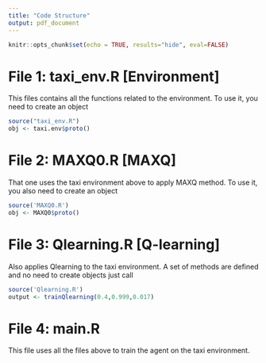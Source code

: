 ```yaml
---
title: "Code Structure"
output: pdf_document
---
```


```r
knitr::opts_chunk$set(echo = TRUE, results="hide", eval=FALSE)
```

# File 1: taxi_env.R [Environment]

This files contains all the functions related to the environment.
To use it, you need to create an object 
```r
source("taxi_env.R")
obj <- taxi.env$proto()
```

# File 2: MAXQ0.R [MAXQ]

That one uses the taxi environment above to apply MAXQ method.
To use it, you also need to create an object
```r
source('MAXQ0.R')
obj <- MAXQ0$proto()
```

# File 3: Qlearning.R [Q-learning]

Also applies Qlearning to the taxi environment. A set of methods are defined and no need to create objects just call 
```r
source('Qlearning.R')
output <- trainQlearning(0.4,0.999,0.017)
```

# File 4: main.R

This file uses all the files above to train the agent on the taxi environment.